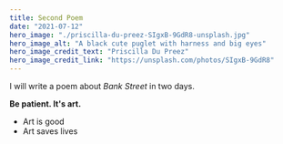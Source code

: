 ```yaml
---
title: Second Poem
date: "2021-07-12"
hero_image: "./priscilla-du-preez-SIgxB-9GdR8-unsplash.jpg"
hero_image_alt: "A black cute puglet with harness and big eyes"
hero_image_credit_text: "Priscilla Du Preez"
hero_image_credit_link: "https://unsplash.com/photos/SIgxB-9GdR8"
---
```


I will write a poem about _Bank Street_ in two days.

**Be patient. It's art.**

- Art is good
- Art saves lives
